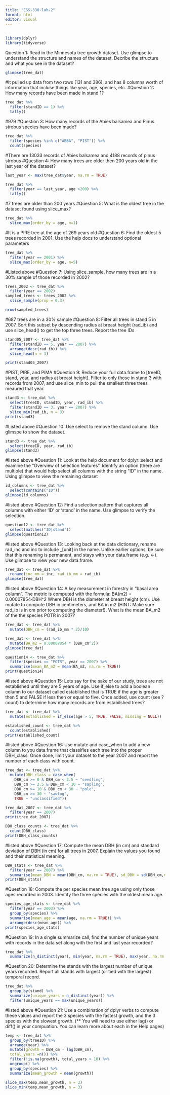 ```yaml
---
title: "ESS-330-lab-2"
format: html
editor: visual
---
```


## 

```r
library(dplyr)
library(tidyverse)
```

Question 1: Read in the Minnesota tree growth dataset. Use glimpse to understand the structure and names of the dataset. Decribe the structure and what you see in the dataset?

```r
glimpse(tree_dat)
```

#It pulled up data from two rows (131 and 386), and has 8 columns worth of information that incluse things like year, age, species, etc. #Question 2: How many records have been made in stand 1?

```r
tree_dat %>%
  filter(standID == 1) %>%
  tally()
```

#979 #Question 3: How many records of the Abies balsamea and Pinus strobus species have been made?

```r
tree_dat %>%
  filter(species %in% c("ABBA", "PIST")) %>%
  count(species)
```

#There are 13033 records of Abies balsamea and 4188 records of pinus strobus #Question 4: How many trees are older then 200 years old in the last year of the dataset?

```r
last_year <- max(tree_dat$year, na.rm = TRUE)

tree_dat %>%
  filter(year == last_year, age >200) %>%
  tally()
```

#7 trees are older than 200 years #Question 5: What is the oldest tree in the dataset found using slice_max?

```r
tree_dat %>%
  slice_max(order_by = age, n=1)
```

#It is a PIRE tree at the age of 269 years old #Question 6: Find the oldest 5 trees recorded in 2001. Use the help docs to understand optional parameters

```r
tree_dat %>%
  filter(year == 2001) %>%
  slice_max(order_by = age, n=5)
```

#Listed above #Question 7: Using slice_sample, how many trees are in a 30% sample of those recorded in 2002?

```r
trees_2002 <- tree_dat %>%
  filter(year == 2002) 
sampled_trees <- trees_2002 %>%
  slice_sample(prop = 0.3)

nrow(sampled_trees)
```

#687 trees are in a 30% sample #Question 8: Filter all trees in stand 5 in 2007. Sort this subset by descending radius at breast height (rad_ib) and use slice_head() to get the top three trees. Report the tree IDs

```r
stand05_2007 <- tree_dat %>%
  filter(standID == 5, year == 2007) %>%
  arrange(desc(rad_ib)) %>%
  slice_head(n = 3)

print(stand05_2007)
```

#PIST, PIRE, and PIMA #Question 9: Reduce your full data.frame to \[treeID, stand, year, and radius at breast height\]. Filter to only those in stand 3 with records from 2007, and use slice_min to pull the smallest three trees meaured that year.

```r
stand3 <- tree_dat %>%
  select(treeID, standID, year, rad_ib) %>%
  filter(standID == 3, year == 2007) %>%
  slice_min(rad_ib, n = 3)
print(stand3)
```

#Listed above #Question 10: Use select to remove the stand column. Use glimspe to show the dataset.

```r
stand3 <- tree_dat %>%
  select(treeID, year, rad_ib)
glimpse(stand3)
```

#listed above #Question 11: Look at the help document for dplyr::select and examine the “Overview of selection features”. Identify an option (there are multiple) that would help select all columns with the string “ID” in the name. Using glimpse to view the remaining dataset

```r
id_columns <- tree_dat %>%
  select(contains("ID"))
glimpse(id_columns)
```

#listed above #Question 12: Find a selection pattern that captures all columns with either ‘ID’ or ‘stand’ in the name. Use glimpse to verify the selection.

```r
question12 <- tree_dat %>%
  select(matches("ID|stand"))
glimpse(question12)
```

#listed above #Question 13: Looking back at the data dictionary, rename rad_inc and inc to include \_\[unit\] in the name. Unlike earlier options, be sure that this renaming is permanent, and stays with your data.frame (e.g. \<-). Use glimpse to view your new data.frame.

```r
tree_dat <- tree_dat %>%
  rename(inc_mm = inc, rad_ib_mm = rad_ib)
glimpse(tree_dat)
```

#listed above #Question 14: A key measurement in forestry in “basal area column”. The metric is computed with the formula: BA(m2) = 0.00007854⋅DBH\^2 Where DBH is the diameter at breast height (cm). Use mutate to compute DBH in centimeters, and BA in m2 (HINT: Make sure rad_ib is in cm prior to computing the diameter!). What is the mean BA_m2 of the the species POTR in 2007?

```r
tree_dat <- tree_dat %>%
  mutate(DBH_cm = (rad_ib_mm * 2)/10)

tree_dat <- tree_dat %>%
  mutate(BA_m2 = 0.00007854 * (DBH_cm^2))
glimpse(tree_dat)
```

```r
question14 <- tree_dat %>%
  filter(species == "POTR", year == 2007) %>%
  summarise(mean_BA_m2 = mean(BA_m2, na.rm = TRUE))
print(question14)
```

#listed above #Question 15: Lets say for the sake of our study, trees are not established until they are 5 years of age. Use if_else to add a boolean column to our dataset called established that is TRUE if the age is greater then 5 and FALSE if less then or equal to five. Once added, use count (see ?count) to determine how many records are from estabilshed trees?

```r
tree_dat <- tree_dat %>%
  mutate(established = if_else(age > 5, TRUE, FALSE, missing = NULL))

established_count <- tree_dat %>%
  count(established)
print(established_count)
```

#listed above #Question 16: Use mutate and case_when to add a new column to you data.frame that classifies each tree into the proper DBH_class. Once done, limit your dataset to the year 2007 and report the number of each class with count.

```r
tree_dat <- tree_dat %>%
  mutate(DBH_class = case_when(
    DBH_cm >= 0 & DBH_cm < 2.5 ~ "seedling", 
    DBH_cm >= 2.5 & DBH_cm < 10 ~ "sapling", 
    DBH_cm >= 10 & DBH_cm < 30 ~ "pole", 
    DBH_cm >= 30 ~ "sawlog", 
    TRUE ~ "unclassified"))

tree_dat_2007 <- tree_dat %>%
  filter(year == 2007)
print(tree_dat_2007)
```

```r
DBH_class_counts <- tree_dat %>%
  count(DBH_class)
print(DBH_class_counts)
```

#listed above #Question 17: Compute the mean DBH (in cm) and standard deviation of DBH (in cm) for all trees in 2007. Explain the values you found and their statistical meaning.

```r
DBH_stats <- tree_dat %>%
  filter(year == 2007) %>%
  summarise(mean_DBH = mean(DBH_cm, na.rm = TRUE), sd_DBH = sd(DBH_cm,na.rm = TRUE))
print(DBH_stats)
```

#Question 18: Compute the per species mean tree age using only those ages recorded in 2003. Identify the three species with the oldest mean age.

```r
species_age_stats <- tree_dat %>%
  filter(year == 2003) %>%
  group_by(species) %>%
  summarise(mean_age = mean(age, na.rm = TRUE)) %>%
  arrange(desc(mean_age)) %>%
print(species_age_stats)
```

#Question 19: In a single summarize call, find the number of unique years with records in the data set along with the first and last year recorded?

```r
tree_dat %>%
  summarize(n_distinct(year), min(year, na.rm = TRUE), max(year, na.rm = TRUE))

```

#Question 20: Determine the stands with the largest number of unique years recorded. Report all stands with largest (or tied with the largest) temporal record.

```r
tree_dat %>%
  group_by(stand) %>%
  summarize(unique_years = n_distinct(year)) %>%
  filter(unique_years == max(unique_years))
```

#listed above #Question 21: Use a combination of dplyr verbs to compute these values and report the 3 species with the fastest growth, and the 3 species with the slowest growth. (\*\* You will need to use either lag() or diff() in your compuation. You can learn more about each in the Help pages)

```r
temp <- tree_dat %>%
  group_by(treeID) %>%
  arrange(year) %>%
  mutate(growth = DBH_cm - lag(DBH_cm),
  total_years =n()) %>%
  filter(!is.na(growth), total_years > 10) %>%
  ungroup() %>%
  group_by(species) %>%
  summarize(mean_growth = mean(growth))

slice_max(temp,mean_growth, n = 3)
slice_min(temp,mean_growth, n = 3)
```
